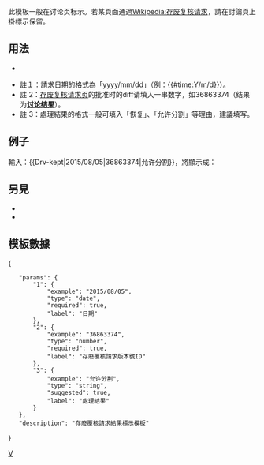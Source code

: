 <noinclude>{{Documentation subpage}}</noinclude><includeonly>
{{Bot use warning|bot=[[User:A2093064-bot]]}}</includeonly>
此模板一般在讨论页标示。若某頁面通過[[Wikipedia:存废复核请求]]，請在討論頁上掛{{tl|Drv-kept}}標示保留。

==用法==
*{{tlx|Drv-kept|請求日期|[[Wikipedia:存废复核请求|存废复核请求页]]的批准时的diff|处理结果}}

*註１：請求日期的格式為「yyyy/mm/dd」（例：{{#time:Y/m/d}}）。
*註 2：[[Wikipedia:存废复核请求|存废复核请求页]]的批准时的diff请填入一串数字，如36863374（结果为'''[[special:diff/36863374|讨论结果]]'''）。
*註 3：處理結果的格式一般可填入「恢复」、「允许分割」等理由，建議填写。

==例子==
輸入：<nowiki>{{Drv-kept|2015/08/05|36863374|允许分割}}</nowiki>，將顯示成：{{Drv-kept|2015/08/05|36863374|允许分割}}

==另見==
* {{tl|Vfd-kept}}
* {{tl|Old vfd multi}}

==模板數據==
{{templatedataheader}}
<templatedata>
{
	"params": {
		"1": {
			"example": "2015/08/05",
			"type": "date",
			"required": true,
			"label": "日期"
		},
		"2": {
			"example": "36863374",
			"type": "number",
			"required": true,
			"label": "存廢覆核請求版本號ID"
		},
		"3": {
			"example": "允许分割",
			"type": "string",
			"suggested": true,
			"label": "處理結果"
		}
	},
	"description": "存廢覆核請求結果標示模板"
}
</templatedata>

<includeonly>[[Category:討論頁模板|V]]</includeonly>